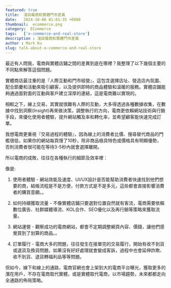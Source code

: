 ```yaml
---
featured: true
title:  淺談電商和實體門市差異
date:   2024-10-06 01:01:35 +0800
thumbnail:  ecommerce.png
category:  ECommerce
tags:   ['e-commerce-and-real-store']
description : 淺談電商和實體門市差異
author : Mark Ku
slug: talk-about-e-commerce-and-real-store
---
```

最近有人問我，電商與實體店鋪之間的差異到底在哪裡？我整理了以下幾個主要的不同點來解答這個問題。

實體商店最注重的是『人際互動和門市經營』，這包含選擇店址、營造店內氛圍、配合節慶和活動來吸引顧客，以及提供即時的商品體驗和溫暖的服務。實體店鋪能夠通過面對面的互動與客戶建立深厚的連結，這是電商難以實現的。

相較之下，線上交易，其實就很難有人際的互動，大多得透過各種數據收集，在數據中找到洞察(Insight)再來做決策，調整執行的方向，電商更依賴網站技術與行銷手段，來優化使用者體驗，提升網站觸及率和轉化率，並希望顧客能快速完成訂單。

我想電商更重視『交易過程的體驗』，因為線上的消費者比價、搜尋替代商品的門檻很低，如果你的網站每頁慢了10秒，除非商品極具特色或價格具有明顯優勢，否則消費者很可能在等待3-5秒內就會選擇離開。

所以電商的成敗，往往在各種執行的細節及效率裡：  

像是:  

1. 使用者體驗 - 網站效能及速度、UI/UX設計是否能幫助消費者快速找到他們想要的商，結帳流程是不是方便，付款方式是不是多元，這些都會直接影響消費者的購買意願。。  

2. 如何持續獲取流量 - 不像實體店鋪只要選對位置自然就有客流，電商需要依賴數位廣告、社群媒體導流、KOL合作、SEO優化以及再行銷等策略來獲取流量。

3. 網站運營 - 觀察成功的電商網站，都會不定期調整網頁內容、價錢，讓他們感覺買到了划算的商品。。  

4. 訂單履行 - 電商大多的問題，往往發生在接單完的交易履行，開始有收不到貨或退貨及換貨問題，如果沒有好好處理就會變成客訴，過程中也會延伸詐欺、收不到貨、退貨轉福利品等等問題。  

但如今，線下和線上的通路，電商官網也會上架到大的電商平台曝光，獲取更多的潛在用戶，不存在電商取代實體，或是實體取代電商，以市場趨勢，未來都都走向全通路的佈局策略。  